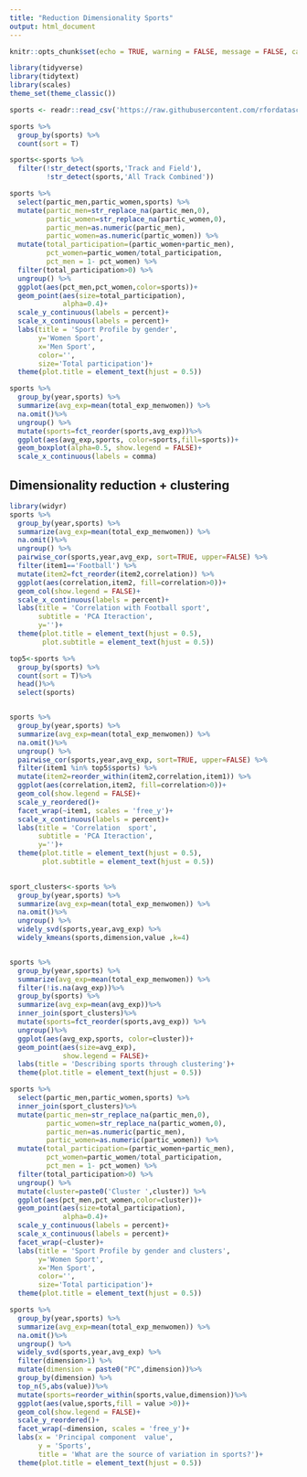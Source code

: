 ```yaml
---
title: "Reduction Dimensionality Sports"
output: html_document
---
```


```r
knitr::opts_chunk$set(echo = TRUE, warning = FALSE, message = FALSE, cache = FALSE)
```




```r
library(tidyverse)
library(tidytext)
library(scales)
theme_set(theme_classic())
```

```r
sports <- readr::read_csv('https://raw.githubusercontent.com/rfordatascience/tidytuesday/master/data/2022/2022-03-29/sports.csv')
```

```r
sports %>%
  group_by(sports) %>%
  count(sort = T)
```

```r
sports<-sports %>%
  filter(!str_detect(sports,'Track and Field'),
         !str_detect(sports,'All Track Combined'))
```



```r
sports %>%
  select(partic_men,partic_women,sports) %>%
  mutate(partic_men=str_replace_na(partic_men,0),
         partic_women=str_replace_na(partic_women,0),
         partic_men=as.numeric(partic_men),
         partic_women=as.numeric(partic_women)) %>%
  mutate(total_participation=(partic_women+partic_men),
         pct_women=partic_women/total_participation,
         pct_men = 1- pct_women) %>%
  filter(total_participation>0) %>%
  ungroup() %>%
  ggplot(aes(pct_men,pct_women,color=sports))+
  geom_point(aes(size=total_participation), 
             alpha=0.4)+
  scale_y_continuous(labels = percent)+
  scale_x_continuous(labels = percent)+
  labs(title = 'Sport Profile by gender',
       y='Women Sport',
       x='Men Sport',
       color='',
       size='Total participation')+
  theme(plot.title = element_text(hjust = 0.5))
```



```r
sports %>%
  group_by(year,sports) %>%
  summarize(avg_exp=mean(total_exp_menwomen)) %>%
  na.omit()%>%
  ungroup() %>%
  mutate(sports=fct_reorder(sports,avg_exp))%>%
  ggplot(aes(avg_exp,sports, color=sports,fill=sports))+
  geom_boxplot(alpha=0.5, show.legend = FALSE)+
  scale_x_continuous(labels = comma)
```

## Dimensionality reduction + clustering 

```r
library(widyr)
sports %>%
  group_by(year,sports) %>%
  summarize(avg_exp=mean(total_exp_menwomen)) %>%
  na.omit()%>%
  ungroup() %>%
  pairwise_cor(sports,year,avg_exp, sort=TRUE, upper=FALSE) %>%
  filter(item1=='Football') %>%
  mutate(item2=fct_reorder(item2,correlation)) %>%
  ggplot(aes(correlation,item2, fill=correlation>0))+
  geom_col(show.legend = FALSE)+
  scale_x_continuous(labels = percent)+
  labs(title = 'Correlation with Football sport',
       subtitle = 'PCA Iteraction',
       y='')+
  theme(plot.title = element_text(hjust = 0.5),
        plot.subtitle = element_text(hjust = 0.5))
```

```r
top5<-sports %>%
  group_by(sports) %>%
  count(sort = T)%>%
  head()%>%
  select(sports)


sports %>%
  group_by(year,sports) %>%
  summarize(avg_exp=mean(total_exp_menwomen)) %>%
  na.omit()%>%
  ungroup() %>%
  pairwise_cor(sports,year,avg_exp, sort=TRUE, upper=FALSE) %>%
  filter(item1 %in% top5$sports) %>%
  mutate(item2=reorder_within(item2,correlation,item1)) %>%
  ggplot(aes(correlation,item2, fill=correlation>0))+
  geom_col(show.legend = FALSE)+
  scale_y_reordered()+
  facet_wrap(~item1, scales = 'free_y')+
  scale_x_continuous(labels = percent)+
  labs(title = 'Correlation  sport',
       subtitle = 'PCA Iteraction',
       y='')+
  theme(plot.title = element_text(hjust = 0.5),
        plot.subtitle = element_text(hjust = 0.5))
  
```





```r
sport_clusters<-sports %>%
  group_by(year,sports) %>%
  summarize(avg_exp=mean(total_exp_menwomen)) %>%
  na.omit()%>%
  ungroup() %>%
  widely_svd(sports,year,avg_exp) %>%
  widely_kmeans(sports,dimension,value ,k=4)


sports %>%
  group_by(year,sports) %>%
  summarize(avg_exp=mean(total_exp_menwomen)) %>%
  filter(!is.na(avg_exp))%>%
  group_by(sports) %>%
  summarize(avg_exp=mean(avg_exp))%>%
  inner_join(sport_clusters)%>%
  mutate(sports=fct_reorder(sports,avg_exp)) %>%
  ungroup()%>%
  ggplot(aes(avg_exp,sports, color=cluster))+
  geom_point(aes(size=avg_exp),
             show.legend = FALSE)+
  labs(title = 'Describing sports through clustering')+
  theme(plot.title = element_text(hjust = 0.5))
```



```r
sports %>%
  select(partic_men,partic_women,sports) %>%
  inner_join(sport_clusters)%>%
  mutate(partic_men=str_replace_na(partic_men,0),
         partic_women=str_replace_na(partic_women,0),
         partic_men=as.numeric(partic_men),
         partic_women=as.numeric(partic_women)) %>%
  mutate(total_participation=(partic_women+partic_men),
         pct_women=partic_women/total_participation,
         pct_men = 1- pct_women) %>%
  filter(total_participation>0) %>%
  ungroup() %>%
  mutate(cluster=paste0('Cluster ',cluster)) %>%
  ggplot(aes(pct_men,pct_women,color=cluster))+
  geom_point(aes(size=total_participation), 
             alpha=0.4)+
  scale_y_continuous(labels = percent)+
  scale_x_continuous(labels = percent)+
  facet_wrap(~cluster)+
  labs(title = 'Sport Profile by gender and clusters',
       y='Women Sport',
       x='Men Sport',
       color='',
       size='Total participation')+
  theme(plot.title = element_text(hjust = 0.5))
```


```r
sports %>%
  group_by(year,sports) %>%
  summarize(avg_exp=mean(total_exp_menwomen)) %>%
  na.omit()%>%
  ungroup() %>%
  widely_svd(sports,year,avg_exp) %>%
  filter(dimension>1) %>%
  mutate(dimension = paste0("PC",dimension))%>%
  group_by(dimension) %>%
  top_n(5,abs(value))%>%
  mutate(sports=reorder_within(sports,value,dimension))%>%
  ggplot(aes(value,sports,fill = value >0))+
  geom_col(show.legend = FALSE)+
  scale_y_reordered()+
  facet_wrap(~dimension, scales = 'free_y')+
  labs(x = 'Principal component  value',
       y = 'Sports',
       title = 'What are the source of variation in sports?')+
  theme(plot.title = element_text(hjust = 0.5))

```

